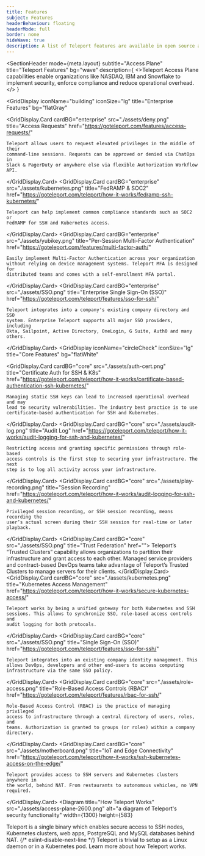 ```yaml
---
title: Features
subject: Features
headerBehaviour: floating
headerMode: full
border: none
hideWave: true
description: A list of Teleport features are available in open source and enterprise packages.
---
```



<SectionHeader
  mode={meta.layout}
  subtitle="Access Plane"
  title="Teleport Features"
  bg="wave"
  description={
    <>Teleport Access Plane capabilities enable organizations like NASDAQ, IBM and Snowflake to implement security, enforce compliance and reduce operational overhead.</>
  }
></SectionHeader>
<GridDisplay
  iconName="building"
  iconSize="lg"
  title="Enterprise Features"
  bg="flatGray"
>

  <GridDisplay.Card
    cardBG="enterprise"
    src="./assets/deny.png"
    title="Access Requests"
    href="https://goteleport.com/features/access-requests/"
  >
    Teleport allows users to request elevated privileges in the middle of their
    command-line sessions. Requests can be approved or denied via ChatOps in
    Slack & PagerDuty or anywhere else via flexible Authorization Workflow API.
  </GridDisplay.Card>
  <GridDisplay.Card
    cardBG="enterprise"
    src="./assets/kubernetes.png"
    title="FedRAMP & SOC2"
    href="https://goteleport.com/teleport/how-it-works/fedramp-ssh-kubernetes/"
  >
    Teleport can help implement common compliance standards such as SOC2 or
    FedRAMP for SSH and Kubernetes access.
  </GridDisplay.Card>
  <GridDisplay.Card
    cardBG="enterprise"
    src="./assets/yubikey.png"
    title="Per-Session Multi-Factor Authentication"
    href="https://goteleport.com/features/multi-factor-auth/"
  >
    Easily implement Multi-Factor Authentication across your organization
    without relying on device management systems. Teleport MFA is designed for
    distributed teams and comes with a self-enrollment MFA portal.
  </GridDisplay.Card>
  <GridDisplay.Card
    cardBG="enterprise"
    src="./assets/SSO.png"
    title="Enterprise Single Sign-On (SSO)"
    href="https://goteleport.com/teleport/features/sso-for-ssh/"
  >
    Teleport integrates into a company's existing company directory and SSO
    system. Enterprise Teleport supports all major SSO providers, including
    Okta, Sailpoint, Active Directory, OneLogin, G Suite, Auth0 and many others.
  </GridDisplay.Card>
</GridDisplay>
<GridDisplay
  iconName="circleCheck"
  iconSize="lg"
  title="Core Features"
  bg="flatWhite"
>
  <GridDisplay.Card
    cardBG="core"
    src="./assets/auth-cert.png"
    title="Certificate Auth for SSH & K8s"
    href="https://goteleport.com/teleport/how-it-works/certificate-based-authentication-ssh-kubernetes/"
  >
    Managing static SSH keys can lead to increased operational overhead and may
    lead to security vulnerabilities. The industry best practice is to use
    certificate-based authentication for SSH and Kubernetes.
  </GridDisplay.Card>
  <GridDisplay.Card
    cardBG="core"
    src="./assets/audit-log.png"
    title="Audit Log"
    href="https://goteleport.com/teleport/how-it-works/audit-logging-for-ssh-and-kubernetes/"
  >
    Restricting access and granting specific permissions through role-based
    access controls is the first step to securing your infrastructure. The next
    step is to log all activity across your infrastructure.
  </GridDisplay.Card>
  <GridDisplay.Card
    cardBG="core"
    src="./assets/play-recording.png"
    title="Session Recording"
    href="https://goteleport.com/teleport/how-it-works/audit-logging-for-ssh-and-kubernetes/"
  >
    Privileged session recording, or SSH session recording, means recording the
    user’s actual screen during their SSH session for real-time or later
    playback.
  </GridDisplay.Card>
  <GridDisplay.Card cardBG="core" src="./assets/SSO.png" title="Trust Federation" href="">
    Teleport’s “Trusted Clusters” capability allows organizations to partition
    their infrastructure and grant access to each other. Managed service
    providers and contract-based DevOps teams take advantage of Teleport’s
    Trusted Clusters to manage servers for their clients.
  </GridDisplay.Card>
  <GridDisplay.Card
    cardBG="core"
    src="./assets/kubernetes.png"
    title="Kubernetes Access Management"
    href="https://goteleport.com/teleport/how-it-works/secure-kubernetes-access/"
  >
    Teleport works by being a unified gateway for both Kubernetes and SSH
    sessions. This allows to synchronize SSO, role-based access controls and
    audit logging for both protocols.
  </GridDisplay.Card>
  <GridDisplay.Card
    cardBG="core"
    src="./assets/SSO.png"
    title="Single Sign-On (SSO)"
    href="https://goteleport.com/teleport/features/sso-for-ssh/"
  >
    Teleport integrates into an existing company identity management. This
    allows DevOps, developers and other end-users to access computing
    infrastructure via the same SSO policy.
  </GridDisplay.Card>
  <GridDisplay.Card
    cardBG="core"
    src="./assets/role-access.png"
    title="Role-Based Access Controls (RBAC)"
    href="https://goteleport.com/teleport/features/rbac-for-ssh/"
  >
    Role-Based Access Control (RBAC) is the practice of managing privileged
    access to infrastructure through a central directory of users, roles, and
    teams. Authorization is granted to groups (or roles) within a company
    directory.
  </GridDisplay.Card>
  <GridDisplay.Card
    cardBG="core"
    src="./assets/motherboard.png"
    title="IoT and Edge Connectivity"
    href="https://goteleport.com/teleport/how-it-works/ssh-kubernetes-access-on-the-edge/"
  >
    Teleport provides access to SSH servers and Kubernetes clusters anywhere in
    the world, behind NAT. From restaurants to autonomous vehicles, no VPN
    required.
  </GridDisplay.Card>
</GridDisplay>
<Diagram
  title="How Teleport Works"
  src="./assets/access-plane-2600.png"
  alt="a diagram of Teleport's security functionality"
  width={1300}
  height={583}
>
  Teleport is a single binary which enables secure access to SSH nodes, Kubernetes clusters, web apps, PostgreSQL and MySQL databases behind NAT. {/* eslint-disable-next-line */}
  Teleport is trivial to setup as a Linux daemon or in a Kubernetes pod. <Link color="light-blue" href="https://goteleport.com/teleport/how-it-works/">Learn more about how Teleport works.</Link>
</Diagram>
<TryTeleport />
